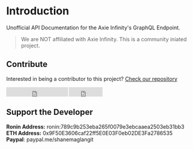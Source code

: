 # Introduction

Unofficial API Documentation for the Axie Infinity's GraphQL Endpoint. 

>We are NOT affiliated with Axie Infinity. This is a community iniated project.

## Contribute

Interested in being a contributor to this project? [Check our repository](https://github.com/ShaneMaglangit)
<div style="display: flex; flex-wrap: wrap; gap: 2px;">
<iframe src="https://ghbtns.com/github-btn.html?user=ShaneMaglangit&type=follow" frameborder="0" scrolling="0" title="GitHub" style="height: 25px; width: 165px; right: 0px; position: relative; display: inline-block;"></iframe>
<iframe src="https://ghbtns.com/github-btn.html?user=ShaneMaglangit&repo=ShaneMaglangit&type=star&count=true" frameborder="0" scrolling="0" title="GitHub" style="height: 25px; width: 90px; right: 0px; position: relative; display: inline-block;"></iframe>
</div>

## Support the Developer
**Ronin Address:** ronin:789c9b253eba265f0079e3ebcaaea2503eb31bb3  
**ETH Address:** 0x9F50E3606caf22ff5E0E03F0eb02DE3Fa2786535  
**Paypal**: paypal.me/shanemaglangit
